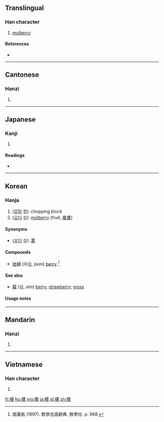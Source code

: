 ==Translingual==

===Han character===
{{Han char|rn=75|rad=木|as=09|sn=13|four=44911|canj=DTMV}}

# [[mulberry]]

====References====
* {{Han ref|kx=0537.300|dkj=15082|dj=0925.140|hdz=21243.030|uh=6939|ud=26937|bh=DDD2|bd=56786}}

----

==Cantonese==

===Hanzi===
{{yue-hanzi|jyut=|y=jam1}}

# {{defn|lang=yue|sort=木09}}

----

==Japanese==

===Kanji===
{{ja-kanji|grade=|rs=木09}}

# {{defn|lang=ja|sort=木09}}

====Readings====
* {{ja-readings|on=[[ちん]] (chin), [[じん]] (jin)|kun=[[あてぎ]] (ategi), [[さわら]] (sawara)}}

----

==Korean==

===Hanja===
{{ko-hanja|hangeul=침|eumhun=|rv=chim|mr=ch'im|y=chim}}

# ([[모탕]] 침): chopping block
# ([[오디]] 심): [[mulberry]] (fruit, [[桑]][[實]])

====Synonyms====
* ([[오디]] 심): [[葚]]

====Compounds====
* [[地椹]] (지심, ''jisim'') [[berry]] <ref> 南廣祐 (1997). 敎學古語辭典. 敎學社. p. 968. </ref>

====See also====
* [[莓]] (심, ''sim'') [[berry]], [[strawberry]]; [[moss]]

====Usage notes====
<references />

----

==Mandarin==

===Hanzi===
{{cmn-hanzi|pin=[[shèn]] ([[shen4]]), [[zhēn]] ([[zhen1]])|wg=shen<sup>4</sup>}}

# {{defn|lang=cmn|sort=木09}}

----

==Vietnamese==

===Han character===
{{vi-hantu|[[châm]], [[cụm]], [[thầm]]|rs=木09}}

# {{defn|lang=vi|sort=木09}}

[[fr:椹]]
[[hu:椹]]
[[mg:椹]]
[[ja:椹]]
[[pl:椹]]
[[zh:椹]]